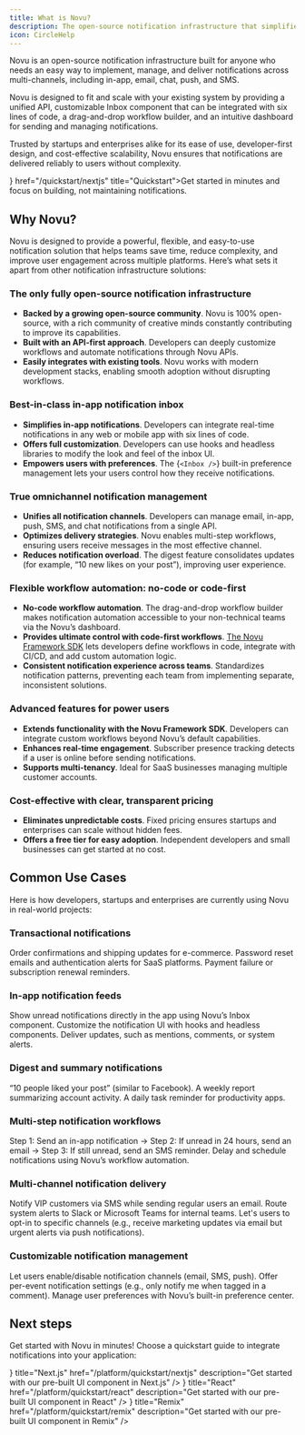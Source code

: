 ```yaml
---
title: What is Novu?
description: The open-source notification infrastructure that simplifies in-app, email, chat, and push notifications.
icon: CircleHelp
---
```



Novu is an open-source notification infrastructure built for anyone who needs an easy way to implement, manage, and deliver notifications across multi-channels, including in-app, email, chat, push, and SMS.

Novu is designed to fit and scale with your existing system by providing a unified API, customizable Inbox component that can be integrated with six lines of code, a drag-and-drop workflow builder, and an intuitive dashboard for sending and managing notifications.

Trusted by startups and enterprises alike for its ease of use, developer-first design, and cost-effective scalability, Novu ensures that notifications are delivered reliably to users without complexity.

<Cards>
  <Card icon={<Rocket />} href="/quickstart/nextjs" title="Quickstart">Get started in minutes and focus on building, not maintaining notifications. </Card>
</Cards>

## Why Novu?

Novu is designed to provide a powerful, flexible, and easy-to-use notification solution that helps teams save time, reduce complexity, and improve user engagement across multiple platforms. Here’s what sets it apart from other notification infrastructure solutions:

### The only fully open-source notification infrastructure

- **Backed by a growing open-source community**. Novu is 100% open-source, with a rich community of creative minds constantly contributing to improve its capabilities.
- **Built with an API-first approach**. Developers can deeply customize workflows and automate notifications through Novu APIs.
- **Easily integrates with existing tools**. Novu works with modern development stacks, enabling smooth adoption without disrupting workflows.

### Best-in-class in-app notification inbox

- **Simplifies in-app notifications**. Developers can integrate real-time notifications in any web or mobile app with six lines of code.
- **Offers full customization**. Developers can use hooks and headless libraries to modify the look and feel of the inbox UI.
- **Empowers users with preferences**. The <Method href="/platform/inbox/react/components/inbox">{`<Inbox />`}</Method> built-in preference management lets your users control how they receive notifications.

### True omnichannel notification management

- **Unifies all notification channels**. Developers can manage email, in-app, push, SMS, and chat notifications from a single API.
- **Optimizes delivery strategies**. Novu enables multi-step workflows, ensuring users receive messages in the most effective channel.
- **Reduces notification overload**. The digest feature consolidates updates (for example, “10 new likes on your post”), improving user experience.

### Flexible workflow automation: no-code or code-first

- **No-code workflow automation**. The drag-and-drop workflow builder makes notification automation accessible to your non-technical teams via the Novu’s dashboard.
- **Provides ultimate control with code-first workflows**. [The Novu Framework SDK](/platform/sdks/overview) lets developers define workflows in code, integrate with CI/CD, and add custom automation logic.
- **Consistent notification experience across teams**. Standardizes notification patterns, preventing each team from implementing separate, inconsistent solutions.

### Advanced features for power users

- **Extends functionality with the Novu Framework SDK**. Developers can integrate custom workflows beyond Novu’s default capabilities.
- **Enhances real-time engagement**. Subscriber presence tracking detects if a user is online before sending notifications.
- **Supports multi-tenancy**. Ideal for SaaS businesses managing multiple customer accounts.

### Cost-effective with clear, transparent pricing

- **Eliminates unpredictable costs**. Fixed pricing ensures startups and enterprises can scale without hidden fees.
- **Offers a free tier for easy adoption**. Independent developers and small businesses can get started at no cost.

## Common Use Cases

Here is how developers, startups and enterprises are currently using Novu in real-world projects:

### Transactional notifications

<Cards>
  <Card>
    Order confirmations and shipping updates for e-commerce.
  </Card>
  <Card>
    Password reset emails and authentication alerts for SaaS platforms.
  </Card>
  <Card>
    Payment failure or subscription renewal reminders.
  </Card>
</Cards>

### In-app notification feeds

<Cards>
  <Card>
    Show unread notifications directly in the app using Novu’s Inbox component.
  </Card>
  <Card>
    Customize the notification UI with hooks and headless components.
  </Card>
  <Card>
    Deliver updates, such as mentions, comments, or system alerts.
  </Card>
</Cards>

### Digest and summary notifications

<Cards>
  <Card>
    “10 people liked your post” (similar to Facebook).
  </Card>
  <Card>
    A weekly report summarizing account activity.
  </Card>
  <Card>
     A daily task reminder for productivity apps.
  </Card>
</Cards>

### Multi-step notification workflows

<Cards>
  <Card>
    Step 1: Send an in-app notification → Step 2: If unread in 24 hours, send an email → Step 3: If still unread, send an SMS reminder.
  </Card>
  <Card>
    Delay and schedule notifications using Novu’s workflow automation.
  </Card>
</Cards>

### Multi-channel notification delivery

<Cards>
  <Card>
    Notify VIP customers via SMS while sending regular users an email.
  </Card>
  <Card>
    Route system alerts to Slack or Microsoft Teams for internal teams.
  </Card>
  <Card>
     Let's users to opt-in to specific channels (e.g., receive marketing updates via email but urgent alerts via push notifications).
  </Card>
</Cards>

### Customizable notification management

<Cards>
  <Card>
    Let users enable/disable notification channels (email, SMS, push).
  </Card>
  <Card>
    Offer per-event notification settings (e.g., only notify me when tagged in a comment).
  </Card>
  <Card>
     Manage user preferences with Novu’s built-in preference center.
  </Card>
</Cards>

## Next steps

Get started with Novu in minutes! Choose a quickstart guide to integrate notifications into your application:

<Cards>
  <Card
    icon={<NextjsIcon />}
    title="Next.js"
    href="/platform/quickstart/nextjs"
    description="Get started with our pre-built UI component in Next.js"
  />
  <Card
    icon={<ReactIcon />}
    title="React"
    href="/platform/quickstart/react"
    description="Get started with our pre-built UI component in React"
  />
  <Card
    icon={<RemixIcon />}
    title="Remix"
    href="/platform/quickstart/remix"
    description="Get started with our pre-built UI component in Remix"
  />
</Cards>
